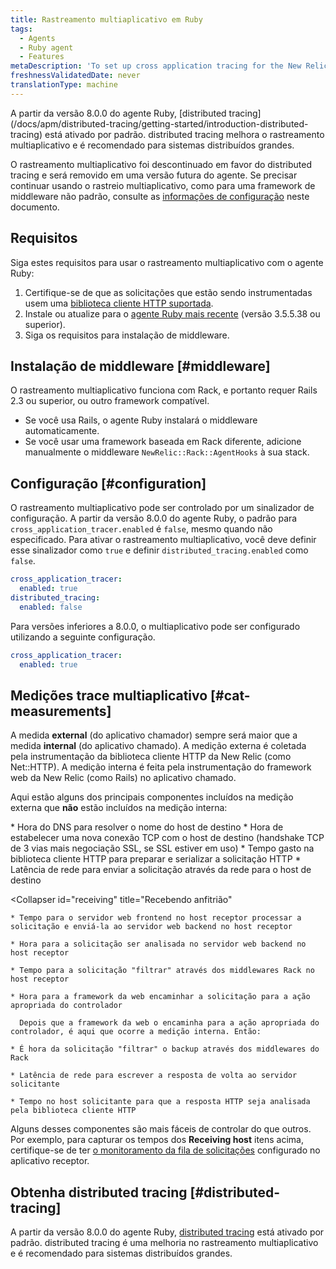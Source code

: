```yaml
---
title: Rastreamento multiaplicativo em Ruby
tags:
  - Agents
  - Ruby agent
  - Features
metaDescription: 'To set up cross application tracing for the New Relic Ruby agent, start here.'
freshnessValidatedDate: never
translationType: machine
---
```


<Callout variant="important">
  A partir da versão 8.0.0 do agente Ruby, [distributed tracing](/docs/apm/distributed-tracing/getting-started/introduction-distributed-tracing) está ativado por padrão. distributed tracing melhora o rastreamento multiaplicativo e é recomendado para sistemas distribuídos grandes.

  O rastreamento multiaplicativo foi descontinuado em favor do distributed tracing e será removido em uma versão futura do agente. Se precisar continuar usando o rastreio multiaplicativo, como para uma framework de middleware não padrão, consulte as [informações de configuração](#configuration) neste documento.
</Callout>

## Requisitos

Siga estes requisitos para usar o rastreamento multiaplicativo com o agente Ruby:

1. Certifique-se de que as solicitações que estão sendo instrumentadas usem uma [biblioteca cliente HTTP suportada](/docs/ruby/ruby-http-clients).
2. Instale ou atualize para o [agente Ruby mais recente](/docs/ruby/ruby-agent-installation) (versão 3.5.5.38 ou superior).
3. Siga os requisitos para instalação de middleware.

## Instalação de middleware [#middleware]

O rastreamento multiaplicativo funciona com Rack, e portanto requer Rails 2.3 ou superior, ou outro framework compatível.

* Se você usa Rails, o agente Ruby instalará o middleware automaticamente.
* Se você usar uma framework baseada em Rack diferente, adicione manualmente o middleware `NewRelic::Rack::AgentHooks` à sua stack.

## Configuração [#configuration]

O rastreamento multiaplicativo pode ser controlado por um sinalizador de configuração. A partir da versão 8.0.0 do agente Ruby, o padrão para `cross_application_tracer.enabled` é `false`, mesmo quando não especificado. Para ativar o rastreamento multiaplicativo, você deve definir esse sinalizador como `true` e definir `distributed_tracing.enabled` como `false`.

```yaml
cross_application_tracer:
  enabled: true
distributed_tracing:
  enabled: false
```

Para versões inferiores a 8.0.0, o multiaplicativo pode ser configurado utilizando a seguinte configuração.

```yaml
cross_application_tracer:
  enabled: true
```

## Medições trace multiaplicativo [#cat-measurements]

A medida <DoNotTranslate>**external**</DoNotTranslate> (do aplicativo chamador) sempre será maior que a medida <DoNotTranslate>**internal**</DoNotTranslate> (do aplicativo chamado). A medição externa é coletada pela instrumentação da biblioteca cliente HTTP da New Relic (como Net::HTTP). A medição interna é feita pela instrumentação do framework web da New Relic (como Rails) no aplicativo chamado.

Aqui estão alguns dos principais componentes incluídos na medição externa que **não** estão incluídos na medição interna:

<CollapserGroup>
  <Collapser
    id="calling"
    title="Do aplicativo de chamada ao host de destino"
  >
    * Hora do DNS para resolver o nome do host de destino
    * Hora de estabelecer uma nova conexão TCP com o host de destino (handshake TCP de 3 vias mais negociação SSL, se SSL estiver em uso)
    * Tempo gasto na biblioteca cliente HTTP para preparar e serializar a solicitação HTTP
    * Latência de rede para enviar a solicitação através da rede para o host de destino
  </Collapser>

  <Collapser
    id="receiving"
    title="Recebendo anfitrião"
  >
    * Tempo para o servidor web frontend no host receptor processar a solicitação e enviá-la ao servidor web backend no host receptor

    * Hora para a solicitação ser analisada no servidor web backend no host receptor

    * Tempo para a solicitação "filtrar" através dos middlewares Rack no host receptor

    * Hora para a framework da web encaminhar a solicitação para a ação apropriada do controlador

      Depois que a framework da web o encaminha para a ação apropriada do controlador, é aqui que ocorre a medição interna. Então:

    * É hora da solicitação "filtrar" o backup através dos middlewares do Rack

    * Latência de rede para escrever a resposta de volta ao servidor solicitante

    * Tempo no host solicitante para que a resposta HTTP seja analisada pela biblioteca cliente HTTP
  </Collapser>
</CollapserGroup>

Alguns desses componentes são mais fáceis de controlar do que outros. Por exemplo, para capturar os tempos dos <DoNotTranslate>**Receiving host**</DoNotTranslate> itens acima, certifique-se de ter [o monitoramento da fila de solicitações](/docs/features/configuring-request-queue-reporting) configurado no aplicativo receptor.

## Obtenha distributed tracing [#distributed-tracing]

A partir da versão 8.0.0 do agente Ruby, [distributed tracing](/docs/apm/distributed-tracing/getting-started/introduction-distributed-tracing) está ativado por padrão. distributed tracing é uma melhoria no rastreamento multiaplicativo e é recomendado para sistemas distribuídos grandes.